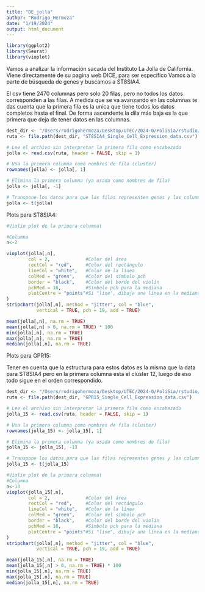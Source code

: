 ```yaml
---
title: "DE_jolla"
author: "Rodrigo_Hermoza"
date: "1/19/2024"
output: html_document
---
```


```r
library(ggplot2)
library(Seurat)
library(vioplot)
```


Vamos a analizar la información sacada del Instituto La Jolla de California. Viene directamente de su pagina web DICE, para ser específico Vamos a la parte de búsqueda de genes y buscamos a ST8SIA4.

El csv tiene 2470 columnas pero solo 20 filas, pero no todos los datos corresponden a las filas. A medida que se va avanzando en las columnas te das cuenta que la primera fila es la unica que tiene todos los datos completos hasta el final. De forma ascendente la dila más baja es la que primera que deja de tener datos en las columnas.
```r
dest_dir <- "/Users/rodrigohermoza/Desktop/UTEC/2024-0/PoliSia/rstudio/diferential_expression_1/DE"
ruta <- file.path(dest_dir, "ST8SIA4_Single_Cell_Expression_data.csv")

# Lee el archivo sin interpretar la primera fila como encabezado
jolla <- read.csv(ruta, header = FALSE, skip = 1)

# Usa la primera columna como nombres de fila (cluster)
rownames(jolla) <- jolla[, 1]

# Elimina la primera columna (ya usada como nombres de fila)
jolla <- jolla[, -1]

# Transpone los datos para que las filas representen genes y las columnas representen células
jolla <- t(jolla)

```

Plots para ST8SIA4:

```r
#Violin plot de la primera columna\

#Columna
n<-2

vioplot(jolla[,n],
        col = 2,             #Color del área
        rectCol = "red",     #Color del rectángulo
        lineCol = "white",   #Color de la línea
        colMed = "green",    #Color del símbolo pch
        border = "black",    #Color del borde del violín
        pchMed = 16,         #Símbolo pch para la mediana
        plotCentre = "points"#Si "line", dibuja una línea en la mediana
)
stripchart(jolla[,n], method = "jitter", col = "blue",
           vertical = TRUE, pch = 19, add = TRUE)

mean(jolla[,n], na.rm = TRUE)
mean(jolla[,n] > 0, na.rm = TRUE) * 100
min(jolla[,n], na.rm = TRUE)
max(jolla[,n], na.rm = TRUE)
median(jolla[,n], na.rm = TRUE)

```


Plots para GPR15:

Tener en cuenta que la estructura para estos datos es la misma que la data para ST8SIA4 pero en la primera columna esta el cluster 12, luego de eso todo sigue en el orden correspondido.
```r
dest_dir <- "/Users/rodrigohermoza/Desktop/UTEC/2024-0/PoliSia/rstudio/diferential_expression_1/DE"
ruta <- file.path(dest_dir, "GPR15_Single_Cell_Expression_data.csv")

# Lee el archivo sin interpretar la primera fila como encabezado
jolla_15 <- read.csv(ruta, header = FALSE, skip = 1)

# Usa la primera columna como nombres de fila (cluster)
rownames(jolla_15) <- jolla_15[, 1]

# Elimina la primera columna (ya usada como nombres de fila)
jolla_15 <- jolla_15[, -1]

# Transpone los datos para que las filas representen genes y las columnas representen células
jolla_15 <- t(jolla_15)
```

```r
#Violin plot de la primera columna\
#Columna
n<-13
vioplot(jolla_15[,n],
        col = 2,             #Color del área
        rectCol = "red",     #Color del rectángulo
        lineCol = "white",   #Color de la línea
        colMed = "green",    #Color del símbolo pch
        border = "black",    #Color del borde del violín
        pchMed = 16,         #Símbolo pch para la mediana
        plotCentre = "points"#Si "line", dibuja una línea en la mediana
)
stripchart(jolla[,n], method = "jitter", col = "blue",
           vertical = TRUE, pch = 19, add = TRUE)

mean(jolla_15[,n], na.rm = TRUE)
mean(jolla_15[,n] > 0, na.rm = TRUE) * 100
min(jolla_15[,n], na.rm = TRUE)
max(jolla_15[,n], na.rm = TRUE)
median(jolla_15[,n], na.rm = TRUE)
```

